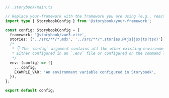 ```ts
// .storybook/main.ts

// Replace your-framework with the framework you are using (e.g., react-webpack5, vue3-webpack5)
import type { StorybookConfig } from '@storybook/your-framework';

const config: StorybookConfig = {
  framework: '@storybook/vue3-vite',
  stories: ['../src/**/*.mdx', '../src/**/*.stories.@(js|jsx|ts|tsx)'],
  /*
   * 👇 The `config` argument contains all the other existing environment variables.
   * Either configured in an `.env` file or configured on the command line.
   */
  env: (config) => ({
    ...config,
    EXAMPLE_VAR: 'An environment variable configured in Storybook',
  }),
};

export default config;
```
